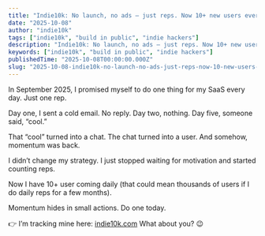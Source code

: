```yaml
---
title: "Indie10k: No launch, no ads — just reps. Now 10+ new users every day"
date: "2025-10-08"
author: "indie10k"
tags: ["indie10k", "build in public", "indie hackers"]
description: "Indie10k: No launch, no ads — just reps. Now 10+ new users every day"
keywords: ["indie10k", "build in public", "indie hackers"]
publishedTime: "2025-10-08T00:00:00.000Z"
slug: "2025-10-08-indie10k-no-launch-no-ads-just-reps-now-10-new-users-every-day-9gXZus14TFXcO6DVFDVv"
---
```


In September 2025, I promised myself to do one thing for my SaaS every day.
Just one rep.

Day one, I sent a cold email.
No reply.
Day two, nothing.
Day five, someone said, “cool.”

That “cool” turned into a chat.
The chat turned into a user.
And somehow, momentum was back.

I didn’t change my strategy.
I just stopped waiting for motivation
and started counting reps.

Now I have 10+ user coming daily (that could mean thousands of users if I do daily reps for a few months).

Momentum hides in small actions.
Do one today.

👉 I’m tracking mine here: [indie10k.com](http://indie10k.com) 
What about you? 😉
